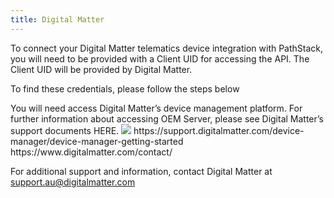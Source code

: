 ```yaml
---
title: Digital Matter
---
```

To connect your Digital Matter telematics device integration with PathStack, you will need to be provided with a Client UID for accessing the API. The Client UID will be provided by Digital Matter. 

 

To find these credentials, please follow the steps below

<Steps>

  <Step title="Log into your OEM Server">
You will need access Digital Matter’s device management platform. For further information about accessing OEM Server, please see Digital Matter’s support documents HERE.   <img src="https://365scotney-my.sharepoint.com/:i:/r/personal/sameer_nanduri_inloop_com_au/Documents/Pathstack%20Images/Fleetsu_1%27.png?csf=1&web=1&e=RB0pM6" />
https://support.digitalmatter.com/device-manager/device-manager-getting-started

  </Step>
  <Step title = "Request API Key access from Digital Matter Support by fillinf out support from">
  https://www.digitalmatter.com/contact/
  </Step>
</Steps>


<Warning>For additional support and information, contact Digital Matter at support.au@digitalmatter.com</Warning>
